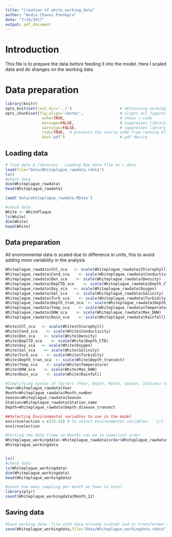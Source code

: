 ```yaml
---
title: "Creation of white_working_data"
author: "Andia Chaves Fonnegra"
date: "7/18/2017"
output: pdf_document
---
```


# Introduction
This file is to prepare the data before feeding it into the model.
Here I scaled data and do shanges on the working data


# Data preparation

```r
library(knitr)
opts_knit$set(root.dir='../')                     # definining working directory; or normalizePath('../')
opts_chunk$set(fig.align='center',                # aligns all figures
                echo=TRUE,                        # shows r-code
                message=FALSE,                    # suppresses library outputs
                warnings=FALSE,                   # suppresses library outputs
                tidy=TRUE,  # prevents the source code from running off a pdf page
                dev='pdf')                        # pdf device
```


## Loading data
```r
# load data & libraries - Loading Raw data file as r.data
load(file="Data/Whiteplague_rawdata.rdata")
ls()
#check data
dim(Whiteplague_rawdata)
head(Whiteplague_rawdata)

load('data/whiteplaque_rawdata.RData')

#check data
White <- WhitePlaque
ls(White)
dim(White)
head(White)
```


## Data preparation
All environmental data is scaled due to difference in units, this to avoid adding more variability in the analysis
```r
Whiteplague_rawdata$Chl_sca   <- scale(Whiteplague_rawdata$Chlorophyll)
Whiteplague_rawdata$Cond_sca    <- scale(Whiteplague_rawdata$Conductivity)
Whiteplague_rawdata$Den_sca    <- scale(Whiteplague_rawdata$Density)
Whiteplague_rawdata$DepCTD_sca    <- scale(Whiteplague_rawdata$Depth_CTD)
Whiteplague_rawdata$Oxy_sca   <- scale(Whiteplague_rawdata$Oxygen)
Whiteplague_rawdata$Sal_sca    <- scale(Whiteplague_rawdata$Salinity)
Whiteplague_rawdata$Turb_sca    <- scale(Whiteplague_rawdata$Turbidity)
Whiteplague_rawdata$Depth_tran_sca  <- scale(Whiteplague_rawdata$Depth_transect)
Whiteplague_rawdata$Temp_sca    <- scale(Whiteplague_rawdata$Temperature)
Whiteplague_rawdata$DHW_sca    <- scale(Whiteplague_rawdata$Max_DHW)
Whiteplague_rawdata$Rain_sca    <- scale(Whiteplague_rawdata$Rainfall)

White$Chl_sca   <- scale(White$Chlorophyll)
White$Cond_sca    <- scale(White$Conductivity)
White$Den_sca    <- scale(White$Density)
White$DepCTD_sca    <- scale(White$Depth_CTD)
White$Oxy_sca   <- scale(White$Oxygen)
White$Sal_sca    <- scale(White$Salinity)
White$Turb_sca    <- scale(White$Turbidity)
White$Depth_tran_sca  <- scale(White$Depth_transect)
White$Temp_sca    <- scale(White$Temperature)
White$DHW_sca    <- scale(White$Max_DHW)
White$Rain_sca    <- scale(White$Rainfall)

#Simplifying syntax of factors (Year, Depth, Month, Season, Station) to use in the model
Year=Whiteplague_rawdata$Year
Month=Whiteplague_rawdata$Month_number
Season=Whiteplague_rawdata$Season
Station=Whiteplague_rawdata$Station_name
Depth=Whiteplague_rawdata$Depth_disease_transect

##Selecting Environmental variables to use in the model
enviroselection = c(32:42) # to select environmental variables. ``{r}
enviroselection

#Sorting the data frame so Months can be in numerical order
Whiteplague_workingdata<-Whiteplague_rawdata[order(Whiteplague_rawdata$Month_12),]
Whiteplague_workingdata


ls()
#check data
ls(Whiteplague_workingdata)
dim(Whiteplague_workingdata)
head(Whiteplague_workingdata)

#count how many sampling per month we have in total
library(plyr)
count(Whiteplague_workingdata$Month_12)
```

## Saving data
```r
#Save working data  file with data already scaled/ and or transformed to be used by the model
save(Whiteplague_workingdata,file="Data/Whiteplague_workingdata.rdata")
```

